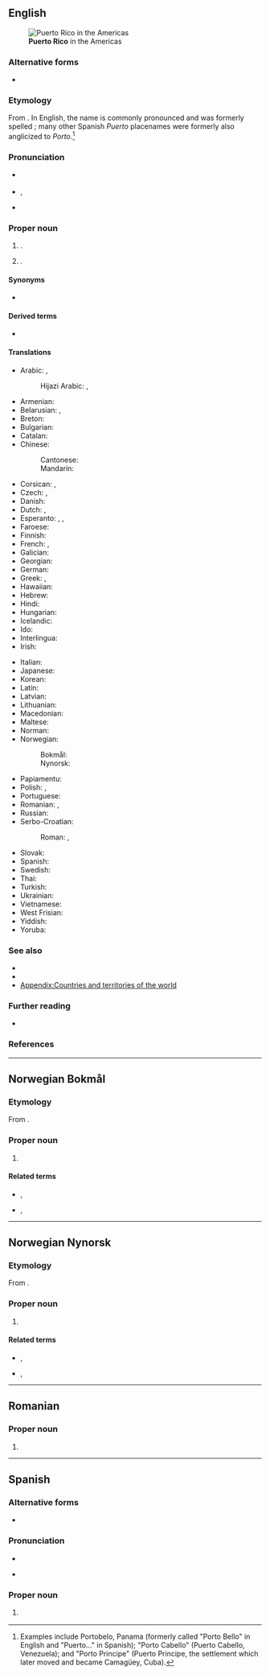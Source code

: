 {{also|Puerto-Rico}}
==English==
[[File:Puerto Rico (orthographic projection).svg|alt=A map of the Americas with an insert highlighting Puerto Rico|thumb|right|'''Puerto Rico''' in the Americas]]

===Alternative forms===
* {{alter|en|Porto Rico}}

===Etymology===
From {{bor|en|es|Puerto Rico||lit=Rich Port}}. In English, the name is commonly pronounced and was formerly spelled {{m|en|Porto Rico}}; many other Spanish ''Puerto'' placenames were formerly also anglicized to ''Porto''.<ref>Examples include Portobelo, Panama (formerly called "Porto Bello" in English and "Puerto..." in Spanish); "Porto Cabello" (Puerto Cabello, Venezuela); and "Porto Principe" (Puerto Principe, the settlement which later moved and became Camagüey, Cuba).</ref>

===Pronunciation===
* {{a|US}} {{IPA|en|/ˌpɔɹtəˈɹikoʊ/|[ˌpɔɹɾəˈɹikoʊ]}}
* {{a|espcially in Puerto Rico}} {{IPA|en|/ˌpwɛəɹtoʊˈɹikoʊ/}}, {{enPR|pwěrʹtō rēʹkō}}
* {{audio|en|LL-Q1860 (eng)-Vealhurl-Puerto Rico.wav|Audio (Southern England)}}

===Proper noun===
{{en-proper noun|head=Puerto Rico}}

# {{place|en|A self-governing <<commonwealth>> and <<dependent territory>> of the <<c/United States>> in the [[Caribbean]]}}.
#: {{syn|en|Commonwealth of Puerto Rico|q1=official name|PR|q2=symbol}}
# {{place|en|The <<island>> comprising most of that territory}}.
#: {{ux|en|The indigenous Taíno name for the island of '''Puerto Rico''' was 'Borikén', which literally means "Land of the Valiant Lord".}}

====Synonyms====
* {{l|en|Borikén}}

====Derived terms====
* {{l|en|Puerto Rican}}

====Translations====
{{trans-top|Caribbean Commonwealth}}
* Arabic: {{t|ar|بُورْتُو رِيكُو|f|tr=burtū rīkū}}, {{t|ar|بُورْتُورِيكُو|f}}
*: Hijazi Arabic: {{t|acw|بورتو ريكو|f|tr=bōrtu rīku}}, {{t|acw|پورتو ريكو|f|tr=pōrtu rīku}}
* Armenian: {{t|hy|Պուերտո Ռիկո}}
* Belarusian: {{t|be|Пуэрта-Ры́ка|n}}, {{t|be|Пўэрта-Ры́ка|n}}
* Breton: {{t+|br|Puerto Rico}}
* Bulgarian: {{t|bg|Пуерто Ри́ко|n}}
* Catalan: {{t+|ca|Puerto Rico|m}}
* Chinese:
*: Cantonese: {{t|yue|波多黎各|tr=bo1 do1 lai4 gok3}}
*: Mandarin: {{t+|cmn|波多黎各|tr=Bōduōlígè}}
* Corsican: {{t|co|Portu Ricu|m}}, {{t|co|Portiricu|m}}
* Czech: {{t|cs|Portorico|n}}, {{t+|cs|Portoriko|n}}
* Danish: {{t+|da|Puerto Rico|n}}
* Dutch: {{t+|nl|Puerto Rico|n}}, {{t|nl|Porto Rico|n}}
* Esperanto: {{t|eo|Portoriko}}, {{t|eo|Puerto-Riko}}, {{t|eo|Porto-Riko}}
* Faroese: {{t|fo|Puerto Riko}}
* Finnish: {{t+|fi|Puerto Rico}}
* French: {{t+|fr|Porto Rico|m}}, {{t+|fr|Puerto Rico|m}}
* Galician: {{t+|gl|Porto Rico|m}}
* Georgian: {{t|ka|პუერტო-რიკო}}
* German: {{t+|de|Puerto Rico|n}}
* Greek: {{t+|el|Πουέρτο Ρίκο|n}}, {{t|el|Πόρτο Ρίκο|n}}
* Hawaiian: {{t|haw|Pokoliko}}
* Hebrew: {{t|he|פורטו ריקו|f|tr=porto riko}}
* Hindi: {{t|hi|पोर्टो रीको|m}}
* Hungarian: {{t+|hu|Puerto Rico}}
* Icelandic: {{t|is|Púertó Ríkó}}
* Ido: {{t+|io|Porto-Riko}}
* Interlingua: {{t|ia|Puerto Rico}}
* Irish: {{t|ga|Pórtó Ríce}}
{{trans-mid}}
* Italian: {{t+|it|Porto Rico|m}}
* Japanese: {{t+|ja|プエルトリコ|tr=Puerutoriko}}
* Korean: {{t+|ko|^푸에르토리코}}
* Latin: {{t|la|Portus Dives}}
* Latvian: {{t|lv|Puertoriko|f}}
* Lithuanian: {{t+|lt|Puerto Rikas|m}}
* Macedonian: {{t|mk|Портори́ко|n}}
* Maltese: {{t|mt|Porto Riko}}
* Norman: {{t|nrf|Puerto Rico|m}}
* Norwegian:
*: Bokmål: {{t|nb|Puerto Rico}}
*: Nynorsk: {{t|nn|Puerto Rico}}
* Papiamentu: {{t|pap|Puerto Rico|m}}
* Polish: {{t+|pl|Portoryko|n}}, {{t+|pl|Puerto Rico|n}}
* Portuguese: {{t+|pt|Porto Rico}}
* Romanian: {{t|ro|Porto Rico}}, {{t|ro|Puerto Rico}}
* Russian: {{t|ru|Пуэ́рто-Ри́ко|m|n}}
* Serbo-Croatian:
*: Roman: {{t+|sh|Portoriko|m}}, {{t|sh|Porto Riko|m}}
* Slovak: {{t|sk|Portoriko}}
* Spanish: {{t+|es|Puerto Rico|m}}
* Swedish: {{t+|sv|Puerto Rico|n}}
* Thai: {{t|th|ปวยร์โตริโก}}
* Turkish: {{t+|tr|Porto Riko}}
* Ukrainian: {{t|uk|Пуерто-Ри́ко|n}}
* Vietnamese: {{t|vi|Pu-éc-tô Ri-cô}}
* West Frisian: {{t|fy|Porto Riko|n}}
* Yiddish: {{t|yi|פּוערטאָ ריקאָ}}
* Yoruba: {{t|yo|Pọto Riko}}
{{trans-bottom}}

===See also===
* {{l|en|boricua}}
* {{l|en|San Juan}}
* [[Appendix:Countries and territories of the world]]
{{table:USA/en}}

===Further reading===
* {{pedia}}

===References===
<references/>

----

==Norwegian Bokmål==
{{wikipedia|lang=no}}

===Etymology===
From {{der|nb|es|Puerto Rico}}.

===Proper noun===
{{head|nb|proper noun|head=[[puerto|Puerto]] [[rico|Rico]]}}

# {{place|nb|a <<commonwealth>>, <<island>> and <<dependent territory>> of the <<c/United States>> in the [[Caribbean]]|t=Puerto Rico}}

====Related terms====
* {{l|nb|puertoricaner}}, {{l|nb|puertorikaner}}
* {{l|nb|puertoricansk}}, {{l|nb|puertorikansk}}

----

==Norwegian Nynorsk==
{{wikipedia|lang=nn}}

===Etymology===
From {{der|nn|es|Puerto Rico}}.

===Proper noun===
{{head|nn|proper noun|head=[[puerto|Puerto]] [[rico|Rico]]}}

# {{place|nn|a <<commonwealth>>, <<island>> and <<dependent territory>> of the <<c/United States>> in the [[Caribbean]]|t=Puerto Rico}}

====Related terms====
* {{l|nn|puertoricanar}}, {{l|nn|puertorikanar}}
* {{l|nn|puertoricansk}}, {{l|nn|puertorikansk}}

----

==Romanian==

===Proper noun===
{{ro-proper noun|n}}

# {{place|ro|a <<commonwealth>>, <<island>> and <<dependent territory>> of the <<c/United States>> in the [[Caribbean]]|t=Puerto Rico}}

----

==Spanish==

===Alternative forms===
* {{alter|es|Puerto-Rico||obsolete}}

===Pronunciation===
* {{audio|es|LL-Q1321 (spa)-Millars-Puerto Rico.wav|Audio}}
{{es-IPA}}
* {{a|Puerto Rico}} {{IPA|es|/ˌpwe̞lto̞ˈχiko̞/}}

===Proper noun===
{{head|es|proper noun|head=[[puerto|Puerto]] [[rico|Rico]]}}

# {{place|es|a <<commonwealth>>, <<island>> and <<dependent territory>> of the <<c/United States>> in the [[Caribbean]]|t=Puerto Rico}}
#: {{syn|es|Estado Libre Asociado de Puerto Rico}}